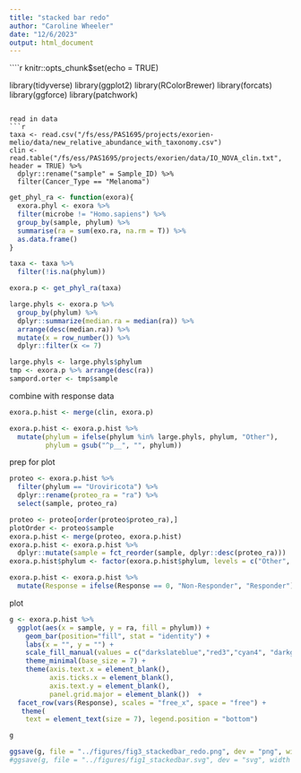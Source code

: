```yaml
---
title: "stacked bar redo"
author: "Caroline Wheeler"
date: "12/6/2023"
output: html_document
---
```


````r
knitr::opts_chunk$set(echo = TRUE)

library(tidyverse)
library(ggplot2)
library(RColorBrewer)
library(forcats)
library(ggforce)
library(patchwork)
```

read in data 
```r
taxa <- read.csv("/fs/ess/PAS1695/projects/exorien-melio/data/new_relative_abundance_with_taxonomy.csv")
clin <- read.table("/fs/ess/PAS1695/projects/exorien/data/IO_NOVA_clin.txt", header = TRUE) %>%
  dplyr::rename("sample" = Sample_ID) %>%
  filter(Cancer_Type == "Melanoma")
```

```r
get_phyl_ra <- function(exora){
  exora.phyl <- exora %>%
  filter(microbe != "Homo.sapiens") %>%
  group_by(sample, phylum) %>%
  summarise(ra = sum(exo.ra, na.rm = T)) %>%
  as.data.frame()
}
```

```r
taxa <- taxa %>%
  filter(!is.na(phylum))

exora.p <- get_phyl_ra(taxa)

large.phyls <- exora.p %>% 
  group_by(phylum) %>%
  dplyr::summarize(median.ra = median(ra)) %>%
  arrange(desc(median.ra)) %>%
  mutate(x = row_number()) %>%
  dplyr::filter(x <= 7)

large.phyls <- large.phyls$phylum
tmp <- exora.p %>% arrange(desc(ra))
sampord.orter <- tmp$sample
```

combine with response data
```r
exora.p.hist <- merge(clin, exora.p)
```

```r
exora.p.hist <- exora.p.hist %>%
  mutate(phylum = ifelse(phylum %in% large.phyls, phylum, "Other"),
         phylum = gsub("^p__", "", phylum))
```

prep for plot
```r
proteo <- exora.p.hist %>%
  filter(phylum == "Uroviricota") %>%
  dplyr::rename(proteo_ra = "ra") %>%
  select(sample, proteo_ra)

proteo <- proteo[order(proteo$proteo_ra),]
plotOrder <- proteo$sample
exora.p.hist <- merge(proteo, exora.p.hist)
exora.p.hist <- exora.p.hist %>%
  dplyr::mutate(sample = fct_reorder(sample, dplyr::desc(proteo_ra)))
exora.p.hist$phylum <- factor(exora.p.hist$phylum, levels = c("Other", "Actinobacteria", "Apicomplexa", "Ascomycota", "Basidiomycota", "Firmicutes", "Proteobacteria", "Uroviricota"))

exora.p.hist <- exora.p.hist %>%
  mutate(Response = ifelse(Response == 0, "Non-Responder", "Responder"))
```

plot
```r
g <- exora.p.hist %>% 
  ggplot(aes(x = sample, y = ra, fill = phylum)) +
    geom_bar(position="fill", stat = "identity") +
    labs(x = "", y = "") +
    scale_fill_manual(values = c("darkslateblue","red3","cyan4", "darkgoldenrod2", "darkgreen", "salmon2", "cornflowerblue", "deeppink4"), name = "Taxa") +
    theme_minimal(base_size = 7) +
    theme(axis.text.x = element_blank(), 
          axis.ticks.x = element_blank(),
          axis.text.y = element_blank(),
          panel.grid.major = element_blank())  +
  facet_row(vars(Response), scales = "free_x", space = "free") +
   theme(
    text = element_text(size = 7), legend.position = "bottom") 

g

ggsave(g, file = "../figures/fig3_stackedbar_redo.png", dev = "png", width = 4.5, height = 4)
#ggsave(g, file = "../figures/fig1_stackedbar.svg", dev = "svg", width = 7, height = 6)
```

